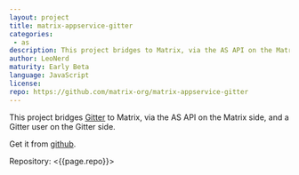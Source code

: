 ```yaml
---
layout: project
title: matrix-appservice-gitter
categories: 
 - as
description: This project bridges to Matrix, via the AS API on the Matrix side, and a Gitter user on the Gitter side.
author: LeoNerd
maturity: Early Beta
language: JavaScript
license: 
repo: https://github.com/matrix-org/matrix-appservice-gitter
---
```


This project bridges [Gitter](https://gitter.im) to Matrix, via the AS API on the Matrix side, and a Gitter user on the Gitter side.

Get it from [github](https://github.com/matrix-org/matrix-appservice-gitter).

Repository: <{{page.repo}}>
